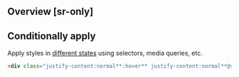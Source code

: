 ## Overview [sr-only]
<Overview/>

## Conditionally apply
Apply styles in [different states](/docs/states-and-queries) using selectors, media queries, etc.
```html
<div class="justify-content:normal**:hover** justify-content:normal**@sm** justify-content:normal**@dark** justify-content:normal**@print**">…</div>
```

